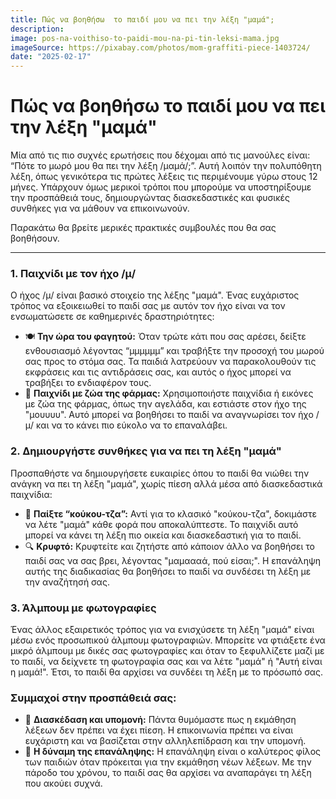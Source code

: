 ```yaml
---
title: Πώς να βοηθήσω  το παιδί μου να πει την λέξη "μαμά";
description:
image: pos-na-voithiso-to-paidi-mou-na-pi-tin-leksi-mama.jpg
imageSource: https://pixabay.com/photos/mom-graffiti-piece-1403724/
date: "2025-02-17"
---
```


# Πώς να βοηθήσω το παιδί μου να πει την λέξη "μαμά"

Μία από τις πιο συχνές ερωτήσεις που δέχομαι από τις μανούλες είναι: “Πότε το μωρό μου θα πει την λέξη /μαμά/;”. Αυτή λοιπόν την πολυπόθητη λέξη, όπως γενικότερα τις πρώτες λέξεις τις περιμένουμε γύρω στους 12 μήνες. Υπάρχουν όμως μερικοί τρόποι που μπορούμε να υποστηρίξουμε την προσπάθειά τους, δημιουργώντας διασκεδαστικές και φυσικές συνθήκες για να μάθουν να επικοινωνούν.

Παρακάτω θα βρείτε μερικές πρακτικές συμβουλές που θα σας βοηθήσουν.

---

### 1. Παιχνίδι με τον ήχο /μ/

Ο ήχος /μ/ είναι βασικό στοιχείο της λέξης "μαμά". Ένας ευχάριστος τρόπος να εξοικειωθεί το παιδί σας με αυτόν τον ήχο είναι να τον ενσωματώσετε σε καθημερινές δραστηριότητες:

- 🍽️ **Την ώρα του φαγητού:** Όταν τρώτε κάτι που σας αρέσει, δείξτε ενθουσιασμό λέγοντας “μμμμμμ” και τραβήξτε την προσοχή του μωρού σας προς το στόμα σας. Τα παιδιά λατρεύουν να παρακολουθούν τις εκφράσεις και τις αντιδράσεις σας, και αυτός ο ήχος μπορεί να τραβήξει το ενδιαφέρον τους.
- 🐄 **Παιχνίδι με ζώα της φάρμας:** Χρησιμοποιήστε παιχνίδια ή εικόνες με ζώα της φάρμας, όπως την αγελάδα, και εστιάστε στον ήχο της "μουυυυ". Αυτό μπορεί να βοηθήσει το παιδί να αναγνωρίσει τον ήχο /μ/ και να το κάνει πιο εύκολο να το επαναλάβει.



### 2. Δημιουργήστε συνθήκες για να πει τη λέξη "μαμά"

Προσπαθήστε να δημιουργήσετε ευκαιρίες όπου το παιδί θα νιώθει την ανάγκη να πει τη λέξη "μαμά", χωρίς πίεση αλλά μέσα από διασκεδαστικά παιχνίδια:

- 🎉 **Παίξτε “κούκου-τζα”:** Αντί για το κλασικό "κούκου-τζα", δοκιμάστε να λέτε "μαμά" κάθε φορά που αποκαλύπτεστε. Το παιχνίδι αυτό μπορεί να κάνει τη λέξη πιο οικεία και διασκεδαστική για το παιδί.
- 🔍 **Κρυφτό:** Κρυφτείτε και ζητήστε από κάποιον άλλο να βοηθήσει το παιδί σας να σας βρει, λέγοντας "μαμαααά, πού είσαι;". Η επανάληψη αυτής της διαδικασίας θα βοηθήσει το παιδί να συνδέσει τη λέξη με την αναζήτησή σας.



### 3. Άλμπουμ με φωτογραφίες

Ένας άλλος εξαιρετικός τρόπος για να ενισχύσετε τη λέξη "μαμά" είναι μέσω ενός προσωπικού άλμπουμ φωτογραφιών. Μπορείτε να φτιάξετε ένα μικρό άλμπουμ με δικές σας φωτογραφίες και όταν το ξεφυλλίζετε μαζί με το παιδί, να δείχνετε τη φωτογραφία σας και να λέτε "μαμά" ή "Αυτή είναι η μαμά!". Έτσι, το παιδί θα αρχίσει να συνδέει τη λέξη με το πρόσωπό σας.



### Συμμαχοί στην προσπάθειά σας:

- 🎉 **Διασκέδαση και υπομονή:** Πάντα θυμόμαστε πως η εκμάθηση λέξεων δεν πρέπει να έχει πίεση. Η επικοινωνία πρέπει να είναι ευχάριστη και να βασίζεται στην αλληλεπίδραση και την υπομονή.
- 🔁 **Η δύναμη της επανάληψης:** Η επανάληψη είναι ο καλύτερος φίλος των παιδιών όταν πρόκειται για την εκμάθηση νέων λέξεων. Με την πάροδο του χρόνου, το παιδί σας θα αρχίσει να αναπαράγει τη λέξη που ακούει συχνά.
